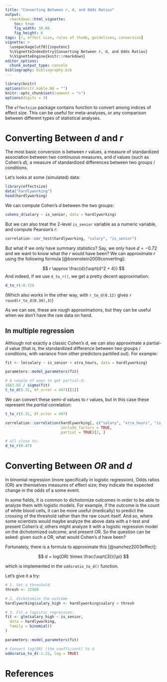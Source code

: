 ```yaml
---
title: "Converting Between r, d, and Odds Ratios"
output: 
  rmarkdown::html_vignette:
    toc: true
    fig_width: 10.08
    fig_height: 6
tags: [r, effect size, rules of thumb, guidelines, conversion]
vignette: >
  \usepackage[utf8]{inputenc}
  %\VignetteIndexEntry{Converting Between r, d, and Odds Ratios}
  %\VignetteEngine{knitr::rmarkdown}
editor_options: 
  chunk_output_type: console
bibliography: bibliography.bib
---
```


```r
library(knitr)
options(knitr.kable.NA = "")
knitr::opts_chunk$set(comment = ">")
options(digits = 3)
```

The `effectsize` package contains function to convert among indices of effect
size. This can be useful for meta-analyses, or any comparison between different
types of statistical analyses.

# Converting Between *d* and *r*

The most basic conversion is between *r* values, a measure of standardized
association between two continuous measures, and *d* values (such as Cohen's
*d*), a measure of standardized differences between two groups / conditions.

Let's looks at some (simulated) data:

```r
library(effectsize)
data("hardlyworking")
head(hardlyworking)
```

We can compute Cohen's *d* between the two groups:

```r
cohens_d(salary ~ is_senior, data = hardlyworking)
```

But we can also treat the 2-level `is_senior` variable as a numeric variable, and
compute Pearson's *r*:

```r
correlation::cor_test(hardlyworking, "salary", "is_senior")
```

But what if we only have summary statistics?
Say, we only have $d=-0.72$ and we want to know what the *r* would
have been? We can approximate *r* using the following formula
[@borenstein2009converting]:

$$
r \approx \frac{d}{\sqrt{d^2 + 4}}
$$
And indeed, if we use `d_to_r()`, we get a pretty decent approximation:

```r
d_to_r(-0.72)
```

(Which also works in the other way, with `r_to_d(0.12)` gives 
`r round(r_to_d(0.34),3)`)

As we can see, these are rough approximations, but they can be useful when we
don't have the raw data on hand.

## In multiple regression

Although not exactly a classic Cohen's d, we can also approximate a partial-*d*
value (that is, the standardized difference between two groups / conditions,
with variance from other predictors partilled out). For example:

```r
fit <- lm(salary ~ is_senior + xtra_hours, data = hardlyworking)

parameters::model_parameters(fit)

# A couple of ways to get partial-d:
1683.65 / sigma(fit)
t_to_d(5.31, df_error = 497)[[1]]
```

We can convert these semi-*d* values to *r* values, but in this case these
represent the *partial* correlation:

```r
t_to_r(5.31, df_error = 497)

correlation::correlation(hardlyworking[, c("salary", "xtra_hours", "is_senior")], 
                         include_factors = TRUE,
                         partial = TRUE)[2, ]

# all close to:
d_to_r(0.47)
```

# Converting Between *OR* and *d*

In binomial regression (more specifically in logistic regression), Odds ratios
(OR) are themselves measures of effect size; they indicate the expected change
in the odds of a some event.

In some fields, it is common to dichotomize outcomes in order to be able to
analyze them with logistic models. For example, if the outcome is the count of
white blood cells, it can be more useful (medically) to predict the crossing of
the threshold rather than the raw count itself. And so, where some scientists
would maybe analyze the above data with a *t*-test and present Cohen's *d*,
others might analyze it with a logistic regression model on the dichotomized
outcome, and present OR. So the question can be asked: given such a OR, what
would Cohen's *d* have been?

Fortunately, there is a formula to approximate this [@sanchez2003effect]:

$$
d = log(OR) \times \frac{\sqrt{3}}{\pi}
$$

which is implemented in the `oddsratio_to_d()` function.

Let's give it a try:

```r
# 1. Set a threshold
thresh <- 22500

# 2. dichotomize the outcome
hardlyworking$salary_high <- hardlyworking$salary < thresh

# 3. Fit a logistic regression:
fit <- glm(salary_high ~ is_senior,
  data = hardlyworking,
  family = binomial()
)

parameters::model_parameters(fit)

# Convert log(OR) (the coefficient) to d
oddsratio_to_d(-1.22, log = TRUE)
```

# References
